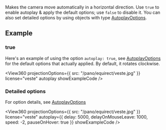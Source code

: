 
<OptionDescriptor type="boolean | AutoplayOptions" defaultVal="false" added="4.0.0" />

Makes the camera move automatically in a horizontal direction.
Use `true` to enable autoplay & apply the default options; use `false` to disable it.
You can also set detailed options by using objects with type [AutoplayOptions](/docs/api/Interface/AutoplayOptions).

## Example
### true
Here's an example of using the option `autoplay: true`, see [AutoplayOptions](/docs/api/Interface/AutoplayOptions) for the default options that actually applied.
By default, it rotates clockwise.

<View360
  projectionOptions={{
    src: "/pano/equirect/veste.jpg"
  }}
  license="veste"
  autoplay
  showExampleCode />

### Detailed options
For option details, see [AutoplayOptions](/docs/api/Interface/AutoplayOptions)

<View360
  projectionOptions={{
    src: "/pano/equirect/veste.jpg"
  }}
  license="veste"
  autoplay={{
    delay: 5000,
    delayOnMouseLeave: 1000,
    speed: -2,
    pauseOnHover: true
  }}
  showExampleCode />
